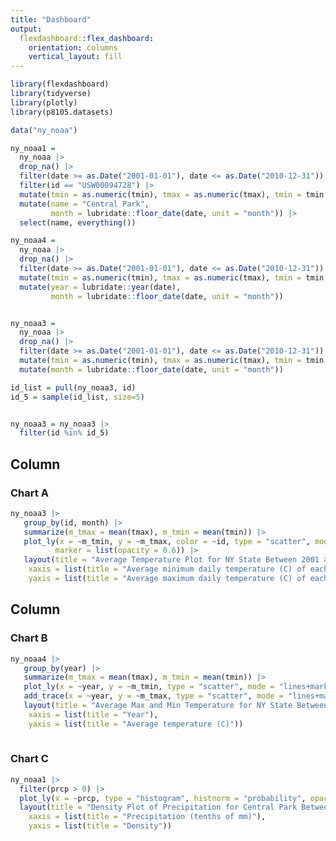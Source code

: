 ```yaml
---
title: "Dashboard"
output: 
  flexdashboard::flex_dashboard:
    orientation: columns
    vertical_layout: fill
---
```


```r
library(flexdashboard)
library(tidyverse)
library(plotly)
library(p8105.datasets)

data("ny_noaa")

ny_noaa1 = 
  ny_noaa |> 
  drop_na() |> 
  filter(date >= as.Date("2001-01-01"), date <= as.Date("2010-12-31")) |> 
  filter(id == "USW00094728") |> 
  mutate(tmin = as.numeric(tmin), tmax = as.numeric(tmax), tmin = tmin / 10, tmax = tmax / 10) |> 
  mutate(name = "Central Park",
         month = lubridate::floor_date(date, unit = "month")) |> 
  select(name, everything())

ny_noaa4 = 
  ny_noaa |> 
  drop_na() |> 
  filter(date >= as.Date("2001-01-01"), date <= as.Date("2010-12-31")) |> 
  mutate(tmin = as.numeric(tmin), tmax = as.numeric(tmax), tmin = tmin / 10, tmax = tmax / 10) |> 
  mutate(year = lubridate::year(date),
         month = lubridate::floor_date(date, unit = "month"))


ny_noaa3 = 
  ny_noaa |> 
  drop_na() |> 
  filter(date >= as.Date("2001-01-01"), date <= as.Date("2010-12-31")) |> 
  mutate(tmin = as.numeric(tmin), tmax = as.numeric(tmax), tmin = tmin / 10, tmax = tmax / 10) |> 
  mutate(month = lubridate::floor_date(date, unit = "month"))

id_list = pull(ny_noaa3, id)
id_5 = sample(id_list, size=5)


ny_noaa3 = ny_noaa3 |>
  filter(id %in% id_5)
```

Column {data-width=550}
-----------------------------------------------------------------------

### Chart A

```r
ny_noaa3 |>
   group_by(id, month) |>
   summarize(m_tmax = mean(tmax), m_tmin = mean(tmin)) |>
   plot_ly(x = ~m_tmin, y = ~m_tmax, color = ~id, type = "scatter", mode = "markers", 
          marker = list(opacity = 0.6)) |>
   layout(title = "Average Temperature Plot for NY State Between 2001 and 2010 (Random Sampling)", font = list(size=10),
    xaxis = list(title = "Average minimum daily temperature (C) of each month"),
    yaxis = list(title = "Average maximum daily temperature (C) of each month"))
```

Column {data-width=450}
-----------------------------------------------------------------------

### Chart B

```r
ny_noaa4 |>
   group_by(year) |>
   summarize(m_tmax = mean(tmax), m_tmin = mean(tmin)) |>
   plot_ly(x = ~year, y = ~m_tmin, type = "scatter", mode = "lines+markers", name = "Minimum") |>
   add_trace(x = ~year, y = ~m_tmax, type = "scatter", mode = "lines+markers", name = "Maximum") |>
   layout(title = "Average Max and Min Temperature for NY State Between 2001 and 2010", font = list(size=10),
    xaxis = list(title = "Year"),
    yaxis = list(title = "Average temperature (C)"))
  
```

### Chart C

```r
ny_noaa1 |>
  filter(prcp > 0) |>
  plot_ly(x = ~prcp, type = "histogram", histnorm = "probability", opacity = 0.5) |>
  layout(title = "Density Plot of Precipitation for Central Park Between 2001 and 2010", font = list(size=10),
    xaxis = list(title = "Precipitation (tenths of mm)"),
    yaxis = list(title = "Density"))
```

